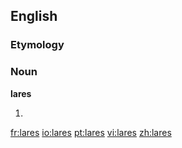 ==English==
===Etymology===
{{see|Lares}}

===Noun===
'''lares'''
# {{plural of|[[lar]]}}

[[fr:lares]]
[[io:lares]]
[[pt:lares]]
[[vi:lares]]
[[zh:lares]]